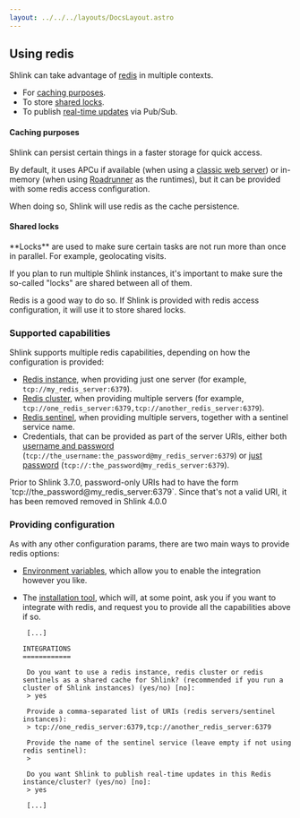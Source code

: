 ```yaml
---
layout: ../../../layouts/DocsLayout.astro
---
```




## Using redis

Shlink can take advantage of [redis](https://redis.io/) in multiple contexts.

* For [caching purposes](/documentation/advanced/using-redis/#caching-purposes).
* To store [shared locks](/documentation/advanced/using-redis/#shared-locks).
* To publish [real-time updates](/documentation/advanced/real-time-updates/#redis-pub-sub) via Pub/Sub.

#### Caching purposes

Shlink can persist certain things in a faster storage for quick access.

By default, it uses APCu if available (when using a [classic web server](/documentation/supported-runtimes/classic-web-server/)) or in-memory (when using [Roadrunner](/documentation/supported-runtimes/serve-with-roadrunner/) as the runtimes), but it can be provided with some redis access configuration.

When doing so, Shlink will use redis as the cache persistence.

#### Shared locks

<Callout type="info">
  **Locks** are used to make sure certain tasks are not run more than once in parallel. For example, geolocating visits.
</Callout>

If you plan to run multiple Shlink instances, it's important to make sure the so-called "locks" are shared between all of them.

Redis is a good way to do so. If Shlink is provided with redis access configuration, it will use it to store shared locks.

### Supported capabilities

Shlink supports multiple redis capabilities, depending on how the configuration is provided:

* [Redis instance](https://redis.io/docs/getting-started/), when providing just one server (for example, `tcp://my_redis_server:6379`).
* [Redis cluster](https://redis.io/docs/management/scaling/), when providing multiple servers (for example, `tcp://one_redis_server:6379,tcp://another_redis_server:6379`).
* [Redis sentinel](https://redis.io/docs/management/sentinel/), when providing multiple servers, together with a sentinel service name.
* Credentials, that can be provided as part of the server URIs, either both [username and password](https://redis.io/docs/management/security/acl/) (`tcp://the_username:the_password@my_redis_server:6379`) or [just password](https://redis.io/docs/management/security/) (`tcp://:the_password@my_redis_server:6379`).

<Callout type="warning">
  Prior to Shlink 3.7.0, password-only URIs had to have the form `tcp://the_password@my_redis_server:6379`.
  Since that's not a valid URI, it has been removed removed in Shlink 4.0.0
</Callout>

### Providing configuration

As with any other configuration params, there are two main ways to provide redis options:

* [Environment variables](/documentation/environment-variables/#redis-integration), which allow you to enable the integration however you like.
* The [installation tool](/documentation/command-line-interface/installation-tool/), which will, at some point, ask you if you want to integrate with redis, and request you to provide all the capabilities above if so.

  ```shell
   [...]

  INTEGRATIONS
  ============

   Do you want to use a redis instance, redis cluster or redis sentinels as a shared cache for Shlink? (recommended if you run a cluster of Shlink instances) (yes/no) [no]:
   > yes

   Provide a comma-separated list of URIs (redis servers/sentinel instances):
   > tcp://one_redis_server:6379,tcp://another_redis_server:6379

   Provide the name of the sentinel service (leave empty if not using redis sentinel):
   >

   Do you want Shlink to publish real-time updates in this Redis instance/cluster? (yes/no) [no]:
   > yes

   [...]
  ```
